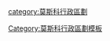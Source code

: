 {{Navbox
|name=莫斯科行政區劃
|state=collapsed
|title=[[莫斯科行政區劃]]
|listclass=hlist
|image=[[File:Msk all districts.svg|150px|link=莫斯科行政區劃|alt=莫斯科行政區劃]]

|group1=[[中央行政區 (莫斯科)|中央行政區]]
|list1=
*[[阿爾巴特區|阿爾巴特]]
*[[巴斯曼區|巴斯曼]]
*{{link-en|哈莫夫尼基區|Khamovniki District|哈莫夫尼基}}
*{{link-en|紅村區 (莫斯科)|Krasnoselsky District, Moscow|紅村}}
*[[梅先涅區|梅先涅]]
*[[普列斯尼亞區|普列斯尼亞]]
*{{link-en|塔甘卡區|Tagansky District|塔甘卡}}
*[[特維爾區|特維爾]]
*{{link-en|亞基曼卡區|Yakimanka District|亞基曼卡}}
*[[莫斯科河畔區|莫斯科河畔]]

|group2=[[北行政区 (莫斯科)|北行政區]]
|list2=
*{{link-en|機場區|Aeroport District|機場}}
*{{link-en|別戈沃伊區|Begovoy District|別戈沃伊}}
*{{link-en|別斯庫德尼科沃區|Beskudnikovsky District|別斯庫德尼科沃}}
*{{link-en|德米特羅夫區 (莫斯科)|Dmitrovsky District, Moscow|德米特羅夫}}
*{{link-en|戈洛維諾區|Golovinsky District|戈洛維諾}}
*{{link-en|霍羅紹沃區|Khoroshyovsky District|霍羅紹沃}}
*{{link-en|霍夫里諾區|Khovrino District|霍夫里諾}}
*{{link-en|科普捷沃區|Koptevo District|科普捷沃}}
*{{link-en|左岸區 (莫斯科)|Levoberezhny District, Moscow|左岸}}
*{{link-en|莫爾然尼諾夫卡區|Molzhaninovsky District|莫爾然尼諾夫卡}}
*{{link-en|薩維奧洛沃區|Savyolovsky District|薩維奧洛沃}}
*[[隼鳥區|索科爾/獵鷹]]
*{{link-en|季米里亞澤夫區|Timiryazevsky District|季米里亞澤夫}}
*{{link-en|東傑古尼諾區|Vostochnoye Degunino District|東傑古尼諾}}
*{{link-en|沃伊科夫區|Voykovsky District|沃伊科夫}}
*{{link-en|西傑古尼諾區|Zapadnoye Degunino District|西傑古尼諾}}

|group3=[[东北行政区 (莫斯科)|東北行政區]]
|list3=
*{{link-en|阿列克謝耶夫斯科耶區 (莫斯科)|Alexeyevsky District, Moscow|阿列克謝耶夫斯科耶}}
*{{link-en|阿爾圖菲耶沃區|Altufyevsky District|阿爾圖菲耶沃}}
*{{link-en|巴布什金區 (莫斯科)|Babushkinsky District, Moscow|巴布什金}}
*{{link-en|比比列沃區|Bibirevo District|比比列沃}}
*{{link-en|布特爾基區|Butyrsky District|布特爾基}}
*{{link-en|利阿諾佐沃區|Lianozovo District|利阿諾佐沃}}
*{{link-en|駝鹿島區|Losinoostrovsky District|駝鹿島}}
*{{link-en|馬爾菲諾區|Marfino District|馬爾菲諾}}
*{{link-en|瑪莉灌林區|Maryina roshcha District|瑪莉灌林}}
*{{link-en|奧斯坦金諾區|Ostankinsky District|奧斯坦金諾}}
*{{link-en|愉悅區|Otradnoye District|奧特拉德/愉悅}}
*{{link-en|羅斯托基諾區|Rostokino District|羅斯托基諾}}
*{{link-en|北梅德韋德科沃區|Severnoye Medvedkovo District|北梅德韋德科沃}}
*{{link-en|北區 (莫斯科)|Severny District, Moscow|北區}}
*{{link-en|斯維布洛沃區|Sviblovo District|斯維布洛沃}}
*{{link-en|雅羅斯拉夫爾區 (莫斯科)|Yaroslavsky District, Moscow|雅羅斯拉夫爾}}
*{{link-en|南梅德韋德科沃區|Yuzhnoye Medvedkovo District|南梅德韋德科沃}}

|group4=[[东行政区 (莫斯科)|東行政區]]
|list4=
*{{link-en|博戈羅德斯科耶區|Bogorodskoye District|博戈羅德斯科耶}}
*{{link-en|戈利亞諾沃區|Golyanovo District|戈利亞諾沃}}
*{{link-en|伊萬諾夫斯科耶區 (莫斯科)|Ivanovskoye District|伊萬諾夫斯科耶}}
*{{link-en|伊茲邁洛沃區|Izmaylovo District|伊茲邁洛沃}}
*{{link-en|科西諾-烏赫托姆斯基區|Kosino-Ukhtomsky District|科西諾-烏赫托姆斯基}}
*{{link-en|都會城區|Metrogorodok District|都會城區}}
*{{link-en|新吉列耶沃區|Novogireyevo District|新吉列耶沃}}
*{{link-en|新科西諾區|Novokosino District|新科西諾}}
*{{link-en|佩羅沃區|Perovo District|佩羅沃}}
*{{link-en|革新區|Preobrazhenskoye District|普列奧布拉任斯科耶/易聖容}}
*{{link-en|北伊茲邁洛沃區|Severnoye Izmaylovo District|北伊茲邁洛沃}}
*{{link-en|獵鷹山區|Sokolinaya Gora District|獵鷹山}}
*{{link-en|索科利尼基區|Sokolniki District|索科利尼基/馴鷹人}}
*{{link-en|韋什尼亞基區|Veshnyaki District|韋什尼亞基}}
*{{link-en|東伊茲邁洛沃區|Vostochnoye Izmaylovo District|東伊茲邁洛沃}}
*{{link-en|東區 (莫斯科)|Vostochny District, Moscow|東區}}

|group5=[[东南行政区 (莫斯科)|東南行政區]]
|list5=
*{{link-en|卡波特尼亞區|Kapotnya District|卡波特尼亞}}
*{{link-en|庫茲明基區|Kuzminki District|庫茲明基}}
*[[列福尔托沃区|列福爾托沃]]
*{{link-en|柳布利諾區|Lyublino District|柳布利諾}}
*{{link-en|馬里諾區|Maryino District|馬里諾}}
*{{link-en|涅克拉索夫卡區|Nekrasovka District|涅克拉索夫卡}}
*{{link-en|下諾夫哥羅德區 (莫斯科)|Nizhegorodsky District, Moscow|下諾夫哥羅德}}
*{{link-en|印刷工區|Pechatniki District|印刷工}}
*{{link-en|梁贊區 (莫斯科)|Ryazansky District, Moscow|梁贊}}
*{{link-en|紡織工區|Tekstilshchiki District|紡織工}}
*{{link-en|維希諾茹列比諾區|Vykhino-Zhulebino District|維希諾茹列比諾}}
*{{link-en|南港區 (莫斯科)|Yuzhnoportovy District|南港}}

|group6=[[南行政区 (莫斯科)|南行政區]]
|list6=
*{{link-en|比留廖沃東區|Biryulyovo Vostochnoye District|比留廖沃東}}
*{{link-en|比留廖沃西區|Biryulyovo Zapadnoye District|比留廖沃西}}
*{{link-en|布拉捷耶沃區|Brateyevo District|布拉捷耶沃}}
*{{link-en|切爾塔諾沃北區|Chertanovo Severnoye District|切爾塔諾沃北}}
*{{link-en|切爾塔諾沃中央區|Chertanovo Tsentralnoye District|切爾塔諾沃中央區}}
*{{link-en|切爾塔諾沃南區|Chertanovo Yuzhnoye District|切爾塔諾沃南區}}
*{{link-en|丹尼洛夫卡區|Danilovsky District, Moscow|丹尼洛夫卡}}
*{{link-en|頓斯科伊區|Donskoy District|頓斯科伊}}
*{{link-en|莫斯科河-薩布羅沃區|Moskvorechye-Saburovo District|莫斯科河-薩布羅沃}}
*{{link-en|納加季諾-薩多夫尼基區|Nagatino-Sadovniki District|納加季諾-薩多夫尼基}}
*{{link-en|納加季諾灣區|Nagatinsky Zaton District|納加季諾灣}}
*{{link-en|納戈爾諾區|Nagorny District|納戈爾諾}}
*{{link-en|奧列霍沃-鮑里索沃北區|Orekhovo-Borisovo Severnoye District|奧列霍沃-鮑里索沃北}}
*{{link-en|奧列霍沃-鮑里索沃南區|Orekhovo-Borisovo Yuzhnoye District|奧列霍沃-鮑里索沃南}}
*{{link-en|察里津諾區|Tsaritsyno District|察里津諾}}
*{{link-en|賈布利科沃區|Zyablikovo District|賈布利科沃}}

|group7=[[西南行政区 (莫斯科)|西南行政區]]
|list7=
*{{link-en|科學院區|Akademichesky District|科學院}}
*{{link-en|稠李區|Cheryomushki District|切廖穆什基/稠李}}
*{{link-en|加加林區 (莫斯科)|Gagarinsky District, Moscow|加加林}}
*{{link-en|孔科沃區|Konkovo District|孔科沃}}
*{{link-en|科特洛夫卡區|Kotlovka District|科特洛夫卡}}
*{{link-en|羅蒙諾索夫區 (莫斯科)|Lomonosovsky District, Moscow|羅蒙諾索夫}}
*{{link-en|奧布魯切夫區|Obruchevsky District|奧布魯切夫}}
*{{link-en|北布托沃區|Severnoye Butovo District|北布托沃}}
*{{link-en|暖營區|Tyoply Stan District|暖營}}
*{{link-en|亞謝涅沃區|Yasenevo District|亞謝涅沃}}
*{{link-en|南布托沃區|Yuzhnoye Butovo District|南布托沃}}
*{{link-en|久濟諾區|Zyuzino District|久濟諾}}
|group8=[[西行政区 (莫斯科)|西行政區]]
|list8=
*{{link-en|多羅戈米洛沃區|Dorogomilovo District|多羅戈米洛沃}}
*{{link-en|菲利公園區|Filyovsky park District|菲利公園}}
*{{link-en|菲利-達維德科沃區|Fili-Davydkovo District|菲利-達維德科沃}}
*{{link-en|克雷拉茨區|Krylatskoye District|克雷拉茨}}
*[[孔策沃区|昆采沃]]
*[[莫扎伊斯克區 (莫斯科)|莫扎伊斯克]]
*{{link-en|新佩列傑爾基諾區|Novo-Peredelkino District|新佩列傑爾基諾}}
*{{link-en|奧恰科沃-馬特維耶夫斯科耶區|Ochakovo-Matveyevskoye District|奧恰科沃-馬特維耶夫斯科耶}}
*{{link-en|韋爾納茨基大街區|Prospekt Vernadskogo District|韋爾納茨基大街}}
*{{link-en|拉緬基區|Ramenki District|拉緬基}}
*{{link-en|太陽區|Solntsevo District|鬆采沃/太陽}}
*{{link-en|特羅帕廖沃-尼庫利諾區|Troparyovo-Nikulino District|特羅帕廖沃-尼庫利諾}}
*{{link-en|弗努科沃區|Vnukovo District|弗努科沃}}

|group9=[[西北行政區 (莫斯科)|西北行政區]]
|list9=
*{{link-en|霍羅紹沃-姆尼奧夫尼基區|Khoroshyovo-Mnyovniki District|霍羅紹沃-姆尼奧夫尼基}}
*{{link-en|庫爾基諾區 (莫斯科)|Kurkino District|庫爾基諾}}
*{{link-en|米季諾區|Mitino District|米季諾}}
*{{link-en|波克羅夫斯科耶/帡幪-斯特列什涅沃區|Pokrovskoye-Streshnevo District|波克羅夫斯科耶/帡幪-斯特列什涅沃}}
*{{link-en|北圖希諾區|Severnoye Tushino District|北圖希諾}}
*[[休金諾區|休基諾]]
*{{link-en|斯特羅吉諾區|Strogino District|斯特羅吉諾}}
*{{link-en|南圖希諾區|Yuzhnoye Tushino District|南圖希諾}}

|group10=[[綠城行政區]]
|list10=
*{{link-en|克留科沃區|Kryukovo District|克留科沃}}
*{{link-en|馬圖什基諾區|Matushkino District|馬圖什基諾}}
*{{link-en|薩維奧爾基區|Savyolki District|薩維奧爾基}}
*{{link-en|錫利諾區|Silino District|錫利諾}}
*{{link-en|舊克留科沃區|Staroye Kryukovo District|舊克留科沃}}

|group11=[[新莫斯科行政区]]
|list11=
*{{link-ru|莫斯科夫斯基居民點|Поселение Московский|莫斯科夫斯基}}
*{{link-ru|弗努科沃居民點|Поселение Внуковское|弗努科沃}}
*{{link-ru|沃斯克列先斯科耶居民點|Поселение Воскресенское (Москва)|沃斯克列先斯科耶/復活}}
*{{link-ru|傑斯納居民點|Поселение Десёновское|傑斯納}}
*{{link-ru|科科什基諾居民點|Поселение Кокошкино|科科什基諾}}
*{{link-ru|馬魯什基諾居民點|Поселение Марушкинское|馬魯什基諾}}
*{{link-ru|莫斯連特根居民點|Поселение «Мосрентген»|莫斯連特根}}
*{{link-ru|梁贊諾沃居民點|Поселение Рязановское (Москва)|梁贊諾沃}}
*{{link-ru|索先基居民點|Поселение Сосенское|索先基}}
*{{link-ru|菲利蒙基居民點|Поселение Филимонковское|菲利蒙基}}
*[[謝爾賓卡]]

|group12=[[特罗伊茨克行政区]]
|list12=
*{{link-ru|基輔斯基居民點|Поселение Киевский|基輔斯基}}
*{{link-ru|克廖諾沃居民點|Поселение Клёновское (Москва)|克廖諾沃}}
*{{link-ru|紅帕赫拉居民點|Поселение Краснопахорское|紅帕赫拉}}
*{{link-ru|米哈伊洛夫斯科耶-亞爾采沃區|Поселение Михайлово-Ярцевское|米哈伊洛夫斯科耶-亞爾采沃}}
*{{link-ru|新費奧多羅夫斯科耶居民點|Поселение Новофёдоровское|新費奧多羅夫斯科耶}}
*{{link-ru|五一居民點|Поселение Первомайское (Москва)|五一}}
*{{link-ru|羅戈沃居民點|Поселение Роговское (Москва)|羅戈沃}}
*{{link-ru|夏波沃居民點|Поселение Щаповское|夏波沃}}
*[[特羅伊茨克 (莫斯科)|特羅伊茨克]]
*{{link-ru|沃羅諾沃居民點|Поселение Вороновское (Москва)|沃羅諾沃}}
}}<noinclude>
[[category:莫斯科行政區劃]]
[[Category:莫斯科行政區劃模板]]
</noinclude>